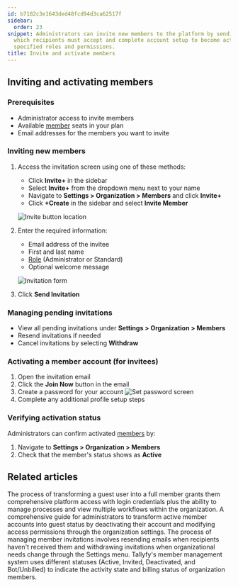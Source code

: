 ```yaml
---
id: b7182c3e1643ded48fcd94d3ca62517f
sidebar:
  order: 23
snippet: Administrators can invite new members to the platform by sending email invitations
  which recipients must accept and complete account setup to become active users with
  specified roles and permissions.
title: Invite and activate members
---
```


## Inviting and activating members

### Prerequisites
- Administrator access to invite members
- Available [member](/products/pro/documenting/members/) seats in your plan
- Email addresses for the members you want to invite

### Inviting new members

1. Access the invitation screen using one of these methods:
   - Click **Invite+** in the sidebar
   - Select **Invite+** from the dropdown menu next to your name
   - Navigate to **Settings > Organization > Members** and click **Invite+**
   - Click **+Create** in the sidebar and select **Invite Member**

   ![Invite button location](https://screenshots.tallyfy.com/tallyfy%2Fpro%2Fdesktop-light-invite-member-sidebar.png)

2. Enter the required information:
   - Email address of the invitee
   - First and last name
   - [Role](/products/pro/documenting/members/) (Administrator or Standard)
   - Optional welcome message

   ![Invitation form](https://screenshots.tallyfy.com/tallyfy%2Fpro%2Fdesktop-light-invite-member-menu.png)

3. Click **Send Invitation**

### Managing pending invitations
- View all pending invitations under **Settings > Organization > Members**
- Resend invitations if needed
- Cancel invitations by selecting **Withdraw**

### Activating a member account (for invitees)

1. Open the invitation email
2. Click the **Join Now** button in the email
3. Create a password for your account
   ![Set password screen](https://screenshots.tallyfy.com/file-IH8Zof4MfQ.png)
4. Complete any additional profile setup steps

### Verifying activation status
Administrators can confirm activated [members](/products/pro/documenting/members/) by:
1. Navigate to **Settings > Organization > Members**
2. Check that the member's status shows as **Active**


## Related articles
<CardGrid>
<LinkTitleCard header="<b>Guests > Convert a guest into a member</b>" href="/products/pro/documenting/guests/convert_guest_into_member/" > The process of transforming a guest user into a full member grants them comprehensive platform access with login credentials plus the ability to manage processes and view multiple workflows within the organization. </LinkTitleCard>
<LinkTitleCard header="<b>Members > Convert a member to a guest</b>" href="/products/pro/documenting/members/convert-member-to-guest/" > A comprehensive guide for administrators to transform active member accounts into guest status by deactivating their account and modifying access permissions through the organization settings. </LinkTitleCard>
<LinkTitleCard header="<b>Members > Resending or withdrawing invites</b>" href="/products/pro/documenting/members/how-to-resend-or-withdraw-invites-in-tallyfy/" > The process of managing member invitations involves resending emails when recipients haven't received them and withdrawing invitations when organizational needs change through the Settings menu. </LinkTitleCard>
<LinkTitleCard header="<b>Org Settings > Understanding Member Statuses</b>" href="/products/pro/settings/org-settings/understanding-member-statuses/" > Tallyfy's member management system uses different statuses (Active, Invited, Deactivated, and Bot/Unbilled) to indicate the activity state and billing status of organization members. </LinkTitleCard>
</CardGrid>